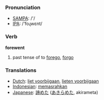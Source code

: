=== Pronunciation ===
*[[w:SAMPA|SAMPA]]: /'/
*[[w:IPA|IPA]]: /'foɻwεnt/

=== Verb ===

'''forewent'''

# past tense of to [[forego]], [[forgo]]

=== Translations ===
*[[Dutch]]: [[liet voorbijgaan]], [[lieten voorbijgaan]]
*[[Indonesian]]: [[pasrah|memasrahkan]]
*[[Japanese]]: [[諦めた]] ([[あきらめた]], akirameta)